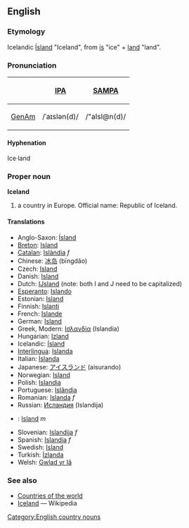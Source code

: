 ==English==
===Etymology===
Icelandic [[Ísland]] "Iceland", from [[ís]] "ice" + [[land]] "land".

===Pronunciation===
{| border=1 cellpadding=5
! !! [[w:IPA|IPA]] !! [[w:SAMPA|SAMPA]]
|-
! [[GenAm]]
| /ˈaɪslən(d)/ || /"aIsl@n(d)/
|}

====Hyphenation====
Ice·land

===Proper noun===
'''Iceland'''
# a country in Europe. Official name: Republic of Iceland.

====Translations====
*Anglo-Saxon: [[Ísland]]
*[[Breton]]: [[Island]]
*[[Catalan]]: [[Islàndia]] ''f''
*Chinese: [[冰岛]] (bīngdǎo)
*Czech: [[Island]]
*Danish: [[Island]]
*Dutch: [[IJsland]] (note: both I and J need to be capitalized)
*[[Esperanto]]: [[Islando]]
*Estonian: [[Island]]
*Finnish: [[Islanti]]
*French: [[Islande]]
*German: [[Island]]
*Greek, Modern: [[Ισλανδία]] (Islandia)
*Hungarian: [[Izland]]
*Icelandic: [[Ísland]]
*[[Interlingua]]: [[Islanda]]
*Italian: [[Islanda]]
*Japanese: [[アイスランド]] (aisurando)
*Norwegian: [[Island]]
*Polish: [[Islandia]]
*Portuguese: [[Islândia]]
*Romanian: [[Islanda]] ''f''
*Russian: [[Исландия]] (Islandija)
*{{sk}}: [[Island#Slovak|Island]] ''m''
*Slovenian: [[Islandija]] ''f''
*Spanish: [[Islandia]] ''f''
*Swedish: [[Island]]
*Turkish: [[İzlanda]]
*Welsh: [[Gwlad yr Iâ]]

===See also===
* [[Countries of the world]]
* [[w:Iceland|Iceland]] — Wikipedia
[[Category:English country nouns]]